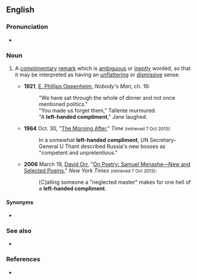 ==English==
{{wikipedia}}

===Pronunciation===
* {{audio|En-au-left-handed compliment.ogg|Audio (AU)|lang=en}}

===Noun===
{{en-noun}}

# {{lb|en|idiomatic}} A [[complimentary]] [[remark]] which is [[ambiguous]] or [[ineptly]] worded, so that it may be interpreted as having an [[unflattering]] or [[dismissive]] sense.
#* '''1921''', [[w:E. Phillips Oppenheim|E. Phillips Oppenheim]], ''Nobody's Man'', ch. 16:
#*: "We have sat through the whole of dinner and not once mentioned politics."
#*: "You made us forget them," Tallente murmured.
#*: "A '''left-handed compliment'''," Jane laughed.
#* '''1964''' Oct. 30, "[http://www.time.com/time/magazine/article/0,9171,876305,00.html The Morning After]," ''Time'' <small>(retrieved 7 Oct 2013)</small>:
#*: In a somewhat '''left-handed compliment''', UN Secretary-General U Thant described Russia's new bosses as "competent and unpretentious."
#* '''2006''' March 19, [[w:David Orr (journalist)|David Orr]], "[http://www.nytimes.com/2006/03/19/books/review/19orr.html?pagewanted=print On Poetry: Samuel Menashe—New and Selected Poems]," ''New York Times'' <small>(retrieved 7 Oct 2013)</small>:
#*: [C]alling someone a "neglected master" makes for one hell of a '''left-handed compliment'''.

====Synonyms====
* {{l|en|backhanded compliment}}

===See also===
* {{l|en|damn with faint praise}}

===References===
* {{R:OneLook}}